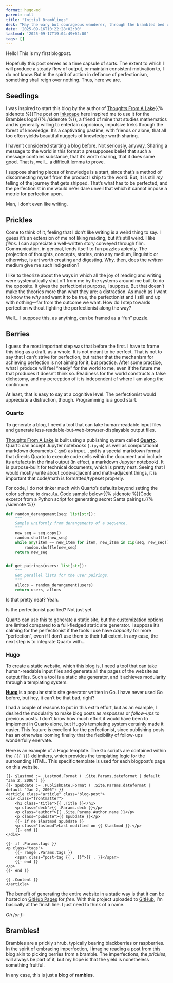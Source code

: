```yaml
---
format: hugo-md
parent: null
title: "Initial Bramblings"
deck: "May the wary but courageous wanderer, through the brambled bed of the forest of knowledge, find and savour the sweetest berries."
date: '2025-09-16T10:22:28+02:00'
lastmod: '2025-09-17T19:04:49+02:00'
tags: []
---
```

Hello!
This is my first blogpost.

Hopefully this post serves as a time capsule of sorts.
The extent to which I will produce a steady flow of output, or maintain consistent motivation to, I do not know.
But in the spirit of action in defiance of perfectionism, something shall reign over nothing.
Thus, here we are.

## Seedlings

I was inspired to start this blog by the author of [Thoughts From A Lake](https://lekhbhatia.github.io/){{% sidenote %}}The post on [Inkscape](https://lekhbhatia.github.io/blog/posts/inkscapelove/) here inspired me to use it for the Brambles logo!{{% /sidenote %}}, a friend of mine that studies mathematics and is generally willing to entertain capricious, impulsive treks through the forest of knowledge. It's a captivating pastime, with friends or alone, that all too often yields beautiful nuggets of knowledge worth sharing.

I haven't considered starting a blog before.
Not seriously, anyway.
Sharing a message to the world in this format a presupposes belief that such a message contains substance, that it's worth sharing, that it does some good.
That is, well... a difficult lemma to prove.

I suppose sharing pieces of knowledge is a start, since that's a method of disconnecting myself from the product I ship to the world.
But, it is still *my* telling of the journey that gets shipped.
That's what has to be perfected, and the perfectionist in me would ne'er dare unveil that which it cannot impose a metric for perfection upon.

Man, I don't even like writing.

## Prickles

Come to think of it, feeling that I don't like writing is a weird thing to say.
I guess it's an extension of me not liking reading, but it's still weird.
I like *films*.
I can appreciate a well-written story conveyed through film.
Communication, in general, lends itself to fun puzzles aplenty.
The projection of thoughts, concepts, stories, onto any medium, linguistic or otherwise, is art worth creating and digesting.
Why, then, does the *written* medium give me such indigestion?

I like to theorize about the ways in which all the joy of reading and writing were systematically shut off from me by the systems around me built to do the opposite.
It gives the perfectionist purpose, I suppose.
But that doesn't make the theories more than what they are: a distraction.
As much as I want to know the *why* and want it to be true, the perfectionist and I still end up with nothing---far from the outcome we want.
How do I step towards perfection without fighting the perfectionist along the way?

Well... I suppose this, as anything, can be framed as a "fun" puzzle.

## Berries

I guess the most important step was that before the first.
I have to frame this blog as a draft, as a whole.
It is not meant to be perfect.
That is not to say that I can't strive for perfection, but rather that the mechanism for achieving perfection is not aiming for it, but practice.
After some practice, what I produce will feel "ready" for the world to me, even if the future me that produces it doesn't think so.
Readiness for the world constructs a false dichotomy, and my perception of it is independent of where I am along the continuum.

At least, that is easy to say at a cognitive level.
The perfectionist would appreciate a distraction, though.
Programming is a good start.

### Quarto

To generate a blog, I need a tool that can take human-readable input files and generate less-readable-but-web-browser-displayable output files.

[Thoughts From A Lake](https://lekhbhatia.github.io/) is built using a publishing system called [**Quarto**](https://quarto.org/).
Quarto can accept Jupyter notebooks (`.ipynb`) as well as computational markdown documents (`.qmd`) as input. `.qmd` is a special markdown format that directs Quarto to execute code cells within the document and include its artefacts in the final output (in effect, a markdown Jupyter notebook). It is purpose-built for technical documents, which is pretty neat. Seeing that I would mostly write about code-adjacent and math-adjacent things, it is important that code/math is formatted/typeset properly.

For code, I do not tinker much with Quarto's defaults beyond setting the color scheme to `dracula`. Code sample below:{{% sidenote %}}Code excerpt from a Python script for generating secret Santa pairings.{{% /sidenote %}}

```python
def random_derangement(seq: list[str]):
    """
    Sample uniformly from derangements of a sequence.
    """
    new_seq = seq.copy()
    random.shuffle(new_seq)
    while any(item == new_item for item, new_item in zip(seq, new_seq)):
        random.shuffle(new_seq)
    return new_seq


def get_pairings(users: list[str]):
    """
    Get parallel lists for the user pairings.
    """
    allocs = random_derangement(users)
    return users, allocs
```

```{=markdown}
For math, I am using Quarto's default [MathJax](https://www.mathjax.org/) for rendering math in a \\(\\rm\\LaTeX\\) style.
Math sample below:{{% sidenote %}}Math excerpt from some old coursework on [smoothed-particle hydrodynamics](https://en.wikipedia.org/wiki/Smoothed-particle_hydrodynamics).{{% /sidenote %}}

$$
\begin{aligned}
    \frac{{\rm d}v_a}{{\rm d}t} &= -\frac{1}{\rho_a} \nabla P_a \\\\
    &= -\frac{1}{\rho_a} \left( 2\sqrt{P_a} \nabla\sqrt{P_a} \right) \\\\
    &= -\frac{2\sqrt{P}_a}{\rho_a} \left( \sum_bm_b\frac{\sqrt{P_b}}{\rho\_{b}}\nabla W\left(r\_{ab}, h_a\right) \right) \\\\
    &= -2\sum\_{b}m_b\frac{\sqrt{P_aP_b}}{{\rho_a\rho_b}}\left(\nabla_aW\left(r\_{ab}, h_a\right)\right)
\end{aligned}
$$
```

Is that pretty neat? Yeah.

Is the perfectionist pacified? Not just yet.

Quarto can use this to generate a static site, but the customization options are limited compared to a full-fledged static site generator.
I suppose it's calming for the perfectionist if the tools I use have *capacity* for more "perfection", even if I don't use them to their full extent.
In any case, the next step is to integrate Quarto with...

### Hugo

To create a static website, which this blog is, I need a tool that can take human-readable input files and generate all the pages of the website as output files. Such a tool is a static site generator, and it achieves modularity through a templating system.

[**Hugo**](https://gohugo.io/) is a popular static site generator written in Go.
I have never used Go before, but hey, it can't be that bad, right?

```{=markdown}
With a non-trivial amount of wrangling (and the help of LLMs), I managed to get some web pages up and running that looked quite nice. Hugo does have a lot of theming options, and although I was not particularly happy with any of them, I heavily based the look of this blog on the [HugoTeX](https://github.com/kaisugi/HugoTeX) theme.
It uses [LaTeX.css](https://latex.vercel.app/) for the classic \\(\\rm\\LaTeX\\) look, which I have adopted here.
*Unsurprisingly, I am a fan of \\(\\LaTeX\\) and Computer Modern.
Sue me.*
```

I had a couple of reasons to put in this extra effort, but as an example, I desired the modularity to make blog posts as *responses* or *follow-ups* to previous posts. I don't know how much effort it would have been to implement in Quarto alone, but Hugo's templating system certainly made it easier. This feature is excellent for the perfectionist, since publishing posts has an otherwise looming finality that the flexibility of follow-ups wonderfully enervate.

Here is an example of a Hugo template. The Go scripts are contained within the `{{{ }}}` delimiters, which provides the templating logic for the surrounding HTML. This specific template is used for each blogpost's page on this website.
```go-html-template
{{- $lastmod := .Lastmod.Format ( .Site.Params.dateformat | default "Jan 2, 2006") }}
{{- $pubdate := .PublishDate.Format ( .Site.Params.dateformat | default "Jan 2, 2006") }}
<article class="article" class="blog-post">
<div class="frontmatter">
    <h1 class="title">{{ .Title }}</h1>
    <p class="deck">{{ .Params.deck }}</p>
    <p class="author">{{ .Site.Params.Author.name }}</p>
    <p class="pubdate">{{ $pubdate }}</p>
    {{- if ne $lastmod $pubdate }}
    <p class="lastmod">Last modified on {{ $lastmod }}.</p>
    {{- end }}
</div>

{{- if .Params.tags }}
<p class="tags">
    {{- range .Params.tags }}
    <span class="post-tag {{ . }}">{{ . }}</span>
    {{- end }}
</p>
{{- end }}

{{ .Content }}
</article>
```

The benefit of generating the entire website in a static way is that it can be hosted on [GitHub Pages](https://pages.github.com/) for *free*. With this project uploaded to [GitHub](https://github.com/ilikecubesnstuff/brambles/), I'm basically at the finish line. I just need to think of a name.

*Oh for f--*

## Brambles!

Brambles are a prickly shrub, typically bearing blackberries or raspberries. In the spirit of embracing imperfection, I imagine reading a post from this blog akin to picking berries from a bramble. The imperfections, the *prickles*, will always be part of it, but my hope is that the yield is nonetheless something fruitful.

In any case, this is just a **b**log of **rambles**.
